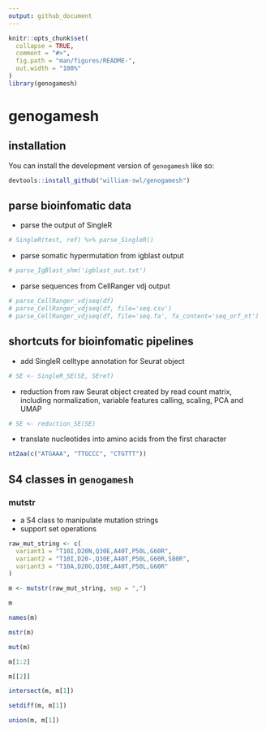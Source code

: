 ```yaml
---
output: github_document
---
```


<!-- README.md is generated from README.Rmd. Please edit that file -->

```r
knitr::opts_chunk$set(
  collapse = TRUE,
  comment = "#>",
  fig.path = "man/figures/README-",
  out.width = "100%"
)
library(genogamesh)
```

# genogamesh

<!-- badges: start -->
<!-- badges: end -->


## installation

You can install the development version of `genogamesh` like so:

``` r
devtools::install_github("william-swl/genogamesh")
```

## parse bioinfomatic data

- parse the output of SingleR

```r
# SingleR(test, ref) %>% parse_SingleR()
```

-  parse somatic hypermutation from igblast output

```r
# parse_IgBlast_shm('igblast_out.txt')
```

- parse sequences from CellRanger vdj output
```r
# parse_CellRanger_vdjseq(df)
# parse_CellRanger_vdjseq(df, file='seq.csv')
# parse_CellRanger_vdjseq(df, file='seq.fa', fa_content='seq_orf_nt')
```

## shortcuts for bioinfomatic pipelines

- add SingleR celltype annotation for Seurat object
```r
# SE <- SingleR_SE(SE, SEref)
```

- reduction from raw Seurat object created by read count matrix, including
normalization, variable features calling, scaling, PCA and UMAP
```r
# SE <- reduction_SE(SE)
```

- translate nucleotides into amino acids from the first character

```r
nt2aa(c("ATGAAA", "TTGCCC", "CTGTTT"))
```


## S4 classes in `genogamesh`
### mutstr
- a S4 class to manipulate mutation strings
- support set operations

``` r
raw_mut_string <- c(
  variant1 = "T10I,D20N,Q30E,A40T,P50L,G60R",
  variant2 = "T10I,D20-,Q30E,A40T,P50L,G60R,S80R",
  variant3 = "T10A,D20G,Q30E,A40T,P50L,G60R"
)

m <- mutstr(raw_mut_string, sep = ",")

m

names(m)

mstr(m)

mut(m)

m[1:2]

m[[2]]

intersect(m, m[1])

setdiff(m, m[1])

union(m, m[1])
```
